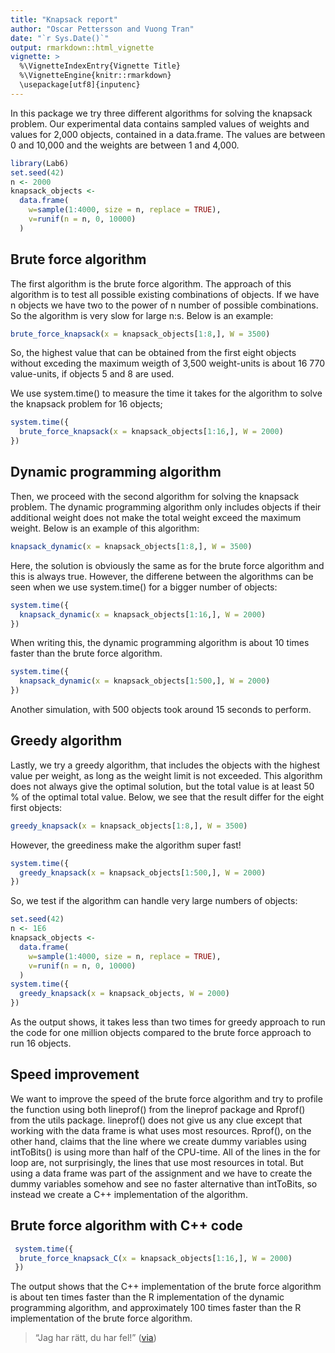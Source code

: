 ```yaml
---
title: "Knapsack report"
author: "Oscar Pettersson and Vuong Tran"
date: "`r Sys.Date()`"
output: rmarkdown::html_vignette
vignette: >
  %\VignetteIndexEntry{Vignette Title}
  %\VignetteEngine{knitr::rmarkdown}
  \usepackage[utf8]{inputenc}
---
```


In this package we try three different algorithms for solving the knapsack problem. Our experimental data contains sampled values of weights and values for 2,000 objects, contained in a data.frame. The values are between 0 and 10,000 and the weights are between 1 and 4,000.

```r
library(Lab6)
set.seed(42)
n <- 2000
knapsack_objects <-
  data.frame(
    w=sample(1:4000, size = n, replace = TRUE),
    v=runif(n = n, 0, 10000)
  )
```

## Brute force algorithm

The first algorithm is the brute force algorithm. The approach of this algorithm is to test all possible existing combinations of objects. If we have n objects we have two to the power of n number of possible combinations. So the algorithm is very slow for large n:s. Below is an example:

```r
brute_force_knapsack(x = knapsack_objects[1:8,], W = 3500)
```

So, the highest value that can be obtained from the first eight objects without exceding the maximum weigth of 3,500 weight-units is about 16 770 value-units, if objects 5 and 8 are used.

We use system.time() to measure the time it takes for the algorithm to solve the knapsack problem for 16 objects;


```r
system.time({
  brute_force_knapsack(x = knapsack_objects[1:16,], W = 2000)
})
```

## Dynamic programming algorithm

Then, we proceed with the second algorithm for solving the knapsack problem. The dynamic programming algorithm only includes objects if their additional weight does not make the total weight exceed the maximum weight. Below is an example of this algorithm:

```r
knapsack_dynamic(x = knapsack_objects[1:8,], W = 3500)
```

Here, the solution is obviously the same as for the brute force algorithm and this is always true. However, the differene between the algorithms can be seen when we use system.time() for a bigger number of objects:


```r
system.time({
  knapsack_dynamic(x = knapsack_objects[1:16,], W = 2000)
})
```

When writing this, the dynamic programming algorithm is about 10 times faster than the brute force algorithm.

```r
system.time({
  knapsack_dynamic(x = knapsack_objects[1:500,], W = 2000)
})
```

Another simulation, with 500 objects took around 15 seconds to perform.

## Greedy algorithm

Lastly, we try a greedy algorithm, that includes the objects with the highest value per weight, as long as the weight limit is not exceeded. This algorithm does not always give the optimal solution, but the total value is at least 50 % of the optimal total value.
Below, we see that the result differ for the eight first objects:

```r
greedy_knapsack(x = knapsack_objects[1:8,], W = 3500)
```

However, the greediness make the algorithm super fast!

```r
system.time({
  greedy_knapsack(x = knapsack_objects[1:500,], W = 2000)
})
```

So, we test if the algorithm can handle very large numbers of objects: 

```r
set.seed(42)
n <- 1E6
knapsack_objects <-
  data.frame(
    w=sample(1:4000, size = n, replace = TRUE),
    v=runif(n = n, 0, 10000)
  )
system.time({
  greedy_knapsack(x = knapsack_objects, W = 2000)
})
```
As the output shows, it takes less than two times for greedy approach to run the code for one million objects compared to the brute force approach to run 16 objects.   

## Speed improvement

We want to improve the speed of the brute force algorithm and try to profile the function using both lineprof() from the lineprof package and Rprof() from the utils package. lineprof() does not give us any clue except that working with the data frame is what uses most resources. Rprof(), on the other hand, claims that the line where we create dummy variables using intToBits() is using more than half of the CPU-time. All of the lines in the for loop are, not surprisingly, the lines that use most resources in total. But using a data frame was part of the assignment and we have to create the dummy variables somehow and see no faster alternative than intToBits, so instead we create a C++ implementation of the algorithm.

## Brute force algorithm with C++ code

```r
 system.time({
  brute_force_knapsack_C(x = knapsack_objects[1:16,], W = 2000)
 })
```

The output shows that the C++ implementation of the brute force algorithm is about ten times faster than the R implementation of the dynamic programming algorithm, and approximately 100 times faster than the R implementation of the brute force algorithm.

> "Jag har rätt, du har fel!"
([via](https://twitter.com/hadleywickham/status/504368538874703872))

